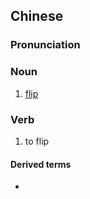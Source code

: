 ==Chinese==
{{zh-forms}}

===Pronunciation===
{{zh-pron
|m=kōngfān
|c=hung1 faan1
|cat=n,v
}}

===Noun===
{{zh-noun}}

# [[flip]]

===Verb===
{{zh-verb}}

# to flip

====Derived terms====
* {{zh-l|後空翻}}